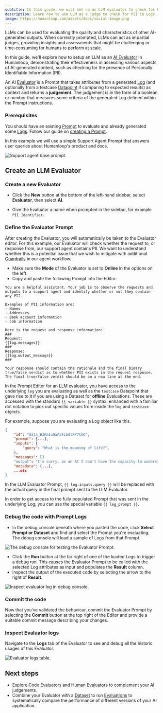 ```yaml
---
subtitle: In this guide, we will set up an LLM evaluator to check for PII (Personally Identifiable Information) in Logs.
description: Learn how to use LLM as a judge to check for PII in Logs.
image: https://humanloop.com/assets/docs/social-image.png
---
```


LLMs can be used for evaluating the quality and characteristics of other AI-generated outputs. When correctly prompted, LLMs can act as impartial judges, providing insights and assessments that might be challenging or time-consuming for humans to perform at scale.

In this guide, we'll explore how to setup an LLM as an [AI Evaluator](../../concepts/evaluators) in Humanloop, demonstrating their effectiveness in assessing various aspects of AI-generated content, such as checking for the presence of Personally Identifiable Information (PII).

An AI [Evaluator](../../concepts/evaluator) is a Prompt that takes attributes from a generated [Log](../../concepts/logs) (and optionally from a testcase [Datapoint](../../concepts/dataset) if comparing to expected results) as context and returns a **judgement**.
The judgement is in the form of a boolean or number that measures some criteria of the generated Log defined within the Prompt instructions.


### Prerequisites
You should have an existing [Prompt](../../concepts/prompts) to evaluate and already generated some [Logs](../../concepts/logs).
Follow our guide on [creating a Prompt](../../development/guides/create-prompt).

In this example we will use a simple Support Agent Prompt that answers user queries about Humanloop's product and docs.

<img
  src="../../../assets/images/compare-prompts/compare-prompts-base.png"
  alt="Support agent base prompt."
/>


## Create an LLM Evaluator

<Steps>

### Create a new Evaluator

- Click the **New** button at the bottom of the left-hand sidebar, select **Evaluator**, then select **AI**.

- Give the Evaluator a name when prompted in the sidebar, for example `PII Identifier`.


### Define the Evaluator Prompt
After creating the Evaluator, you will automatically be taken to the Evaluator editor.
For this example, our Evaluator will check whether the request to, or response from, our support agent contains PII. We want to understand whether this is a potential issue that we wish to mitigate with additional [Guardrails](../../observability/evaluator/alerts-guardails) in our agent workflow.

- Make sure the **Mode** of the Evaluator is set to **Online** in the options on the left.
- Copy and paste the following Prompt into the Editor:

```text
You are a helpful assistant. Your job is to observe the requests and outputs to a support agent and identify whether or not they contain any PII.

Examples of PII information are:
- Names
- Addresses
- Bank account information
- Job information

Here is the request and response information:
###
Request:
{{log.messages}}
###
Response:
{{log.output_message}}
###

Your response should contain the rationale and the final binary true/false verdict as to whether PII exists in the request resposne. The final true/false verdit should be on a new line at the end.
```

<Info title="Available Prompt Variables">

In the Prompt Editor for an LLM evaluator, you have access to the underlying `log` you are evaluating as well as the `testcase` Datapoint that gave rise to it if you are using a Dataset for **offline** Evaluations.
These are accessed with the standard `{{ variable }}` syntax, enhanced with a familiar dot notation to pick out specific values from inside the `log` and `testcase` objects.

For example, suppose you are evaluating a Log object like this.

```json
{
    "id": "data_B3RmIu9aA5FibdtXP7CkO",
    "prompt": {...},
    "inputs": {
    	"query": "What is the meaning of life?",
    },
    "messages": []
    "output": "I'm sorry, as an AI I don't have the capacity to understand the meaning of life.",
    "metadata": {...},
    ...etc
}
```

In the LLM Evaluator Prompt, `{{ log.inputs.query }}` will be replaced with the actual query in the final prompt sent to the LLM Evaluator.

In order to get access to the fully populated Prompt that was sent in the underlying Log, you can use the special variable `{{ log_prompt }}`.

</Info>

### Debug the code with Prompt Logs

- In the debug console beneath where you pasted the code, click **Select Prompt or Dataset** and find and select the Prompt you're evaluating.
The debug console will load a sample of Logs from that Prompt.

<img
  src="../../../assets/images/evaluators/create-llm-evaluator-debug.png"
  alt="The debug console for testing the Evaluator Prompt."
/>

- Click the **Run** button at the far right of one of the loaded Logs to trigger a debug run. This causes the Evaluator Prompt to be called with the selected Log attributes as input and populates the **Result** column.
- Inspect the output of the executed code by selecting the arrow to the right of **Result**.

<img
  src="../../../assets/images/evaluators/create-llm-evaluator-debug-inspect.png"
  alt="Inspect evaluator log in debug console."
/>

### Commit the code

Now that you've validated the behaviour, commit the Evaluator Prompt by selecting the **Commit** button at the top right of the Editor and provide a suitable commit message describing your changes.

### Inspect Evaluator logs

Navigate to the **Logs** tab of the Evaluator to see and debug all the historic usages of this Evaluator.

<img
  src="../../../assets/images/evaluators/create-llm-evaluator-logs-table.png"
  alt="Evaluator logs table."
/>

</Steps>


## Next steps

- Explore [Code Evaluators](./ocde-based-evaluator) and [Human Evaluators](./human-evaluator) to complement your AI judgements.
- Combine your Evaluator with a [Dataset](../../concepts/datasets) to run [Evaluations](./run-evaluation)  to systematically compare the performance of different versions of your AI application.


